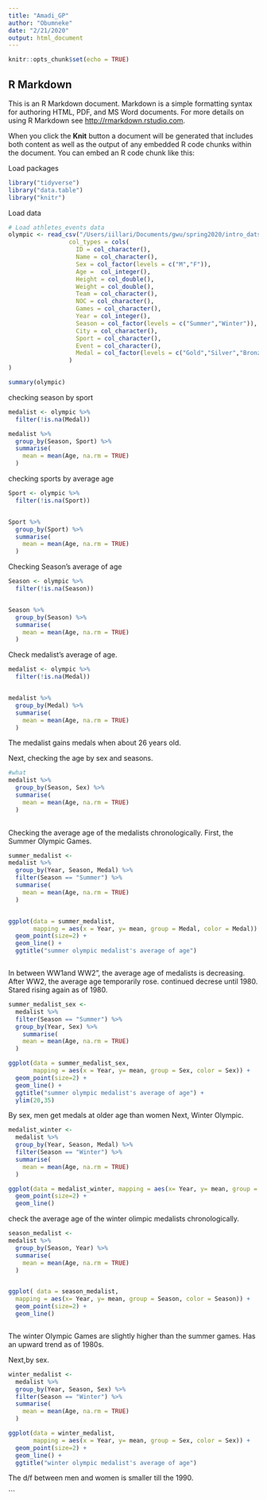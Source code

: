 ```yaml
---
title: "Amadi_GP"
author: "Obumneke"
date: "2/21/2020"
output: html_document
---
```


```r
knitr::opts_chunk$set(echo = TRUE)
```

## R Markdown

This is an R Markdown document. Markdown is a simple formatting syntax for authoring HTML, PDF, and MS Word documents. For more details on using R Markdown see <http://rmarkdown.rstudio.com>.

When you click the **Knit** button a document will be generated that includes both content as well as the output of any embedded R code chunks within the document. You can embed an R code chunk like this:

Load packages
```r

library("tidyverse")
library("data.table")
library("knitr")
```
Load data

```r
# Load athletes_events data 
olympic <- read_csv("/Users/iillari/Documents/gwu/spring2020/intro_dats/eda_project/athlete_events.csv",
                 col_types = cols(
                   ID = col_character(),
                   Name = col_character(),
                   Sex = col_factor(levels = c("M","F")),
                   Age =  col_integer(),
                   Height = col_double(),
                   Weight = col_double(),
                   Team = col_character(),
                   NOC = col_character(),
                   Games = col_character(),
                   Year = col_integer(),
                   Season = col_factor(levels = c("Summer","Winter")),
                   City = col_character(),
                   Sport = col_character(),
                   Event = col_character(),
                   Medal = col_factor(levels = c("Gold","Silver","Bronze"))
                 )
)

```



```r
summary(olympic)
```
checking season by sport
```r
medalist <- olympic %>% 
  filter(!is.na(Medal)) 

medalist %>%
  group_by(Season, Sport) %>% 
  summarise(
    mean = mean(Age, na.rm = TRUE)
  )
```
checking sports by average age
```r
Sport <- olympic %>% 
  filter(!is.na(Sport)) 


Sport %>% 
  group_by(Sport) %>% 
  summarise(
    mean = mean(Age, na.rm = TRUE)
  )
```
Checking Season's average of age
```r
Season <- olympic %>% 
  filter(!is.na(Season)) 


Season %>% 
  group_by(Season) %>% 
  summarise(
    mean = mean(Age, na.rm = TRUE)
  )
```

Check medalist's average of age.

```r

medalist <- olympic %>% 
  filter(!is.na(Medal)) 


medalist %>% 
  group_by(Medal) %>% 
  summarise(
    mean = mean(Age, na.rm = TRUE)
  )

```

The medalist gains medals when about 26 years old.

Next, checking the age by sex and seasons.

```r

#what
medalist %>%
  group_by(Season, Sex) %>% 
  summarise(
    mean = mean(Age, na.rm = TRUE)
  )
  


```

Checking the average age of the medalists chronologically. 
First, the Summer Olympic Games.


```r

summer_medalist <-
medalist %>% 
  group_by(Year, Season, Medal) %>% 
  filter(Season == "Summer") %>% 
  summarise(
    mean = mean(Age, na.rm = TRUE)
  )


ggplot(data = summer_medalist, 
       mapping = aes(x = Year, y= mean, group = Medal, color = Medal)) +
  geom_point(size=2) +
  geom_line() +
  ggtitle("summer olympic medalist's average of age")



```

In between WW1and WW2", the average age of medalists is decreasing. 
After WW2, the average age temporarily rose. continued decrese until 1980. Stared rising again as of 1980.

```r

summer_medalist_sex <-
  medalist %>%
  filter(Season == "Summer") %>% 
  group_by(Year, Sex) %>% 
    summarise(
    mean = mean(Age, na.rm = TRUE)
  )

ggplot(data = summer_medalist_sex, 
       mapping = aes(x = Year, y= mean, group = Sex, color = Sex)) +
  geom_point(size=2) +
  geom_line() +
  ggtitle("summer olympic medalist's average of age") +
  ylim(20,35)


```

By sex, men get medals at older age than women
Next, Winter Olympic.

```r
medalist_winter <-
  medalist %>% 
  group_by(Year, Season, Medal) %>% 
  filter(Season == "Winter") %>% 
  summarise(
    mean = mean(Age, na.rm = TRUE)
  )

ggplot(data = medalist_winter, mapping = aes(x= Year, y= mean, group = Medal, color = Medal)) +
  geom_point(size=2) +
  geom_line() 


```

check the average age of the winter olimpic medalists chronologically.

```r

season_medalist <-
medalist %>% 
  group_by(Season, Year) %>% 
  summarise(
    mean = mean(Age, na.rm = TRUE)
  )


ggplot( data = season_medalist, 
  mapping = aes(x= Year, y= mean, group = Season, color = Season)) +
  geom_point(size=2) +
  geom_line() 



```

The winter Olympic Games are slightly higher than the summer games. 
Has an upward trend as of 1980s.

Next,by sex.
```r

winter_medalist <-
  medalist %>% 
  group_by(Year, Season, Sex) %>% 
  filter(Season == "Winter") %>% 
  summarise(
    mean = mean(Age, na.rm = TRUE)
  )

ggplot(data = winter_medalist, 
       mapping = aes(x = Year, y= mean, group = Sex, color = Sex)) +
  geom_point(size=2) +
  geom_line() +
  ggtitle("winter olympic medalist's average of age")


```

The d/f between men and women is smaller till the 1990.



```

